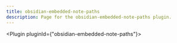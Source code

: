 ---
title: obsidian-embedded-note-paths
description: Page for the obsidian-embedded-note-paths plugin.
---


<Plugin pluginId={"obsidian-embedded-note-paths"}></Plugin>